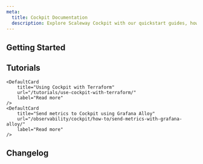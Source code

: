 ```yaml
---
meta:
  title: Cockpit Documentation
  description: Explore Scaleway Cockpit with our quickstart guides, how-tos, tutorials, and more for efficient monitoring.
---
```


<ProductHeader
   productName="Cockpit"
   productLogo="cockpit"
   description="Cockpit offers powerful application and infrastructure monitoring, giving you insights and context. Visualize metrics, logs, and traces in your Grafana dashboards."
   url="/observability/cockpit/quickstart/"
   label="Cockpit Quickstart"
/>

## Getting Started


<Grid>
    <SummaryCard
        title="Quickstart"
        icon="rocket"
        description="Discover how to retrieve Grafana credentials and create a token in a few steps to start monitoring your data with Cockpit."
        label="View Quickstart"
        url="/observability/cockpit/quickstart/"
    />
    <SummaryCard
        title="Concepts"
        icon="info"
        description="Understand core concepts to master Cockpit and enhance your monitoring capabilities."
        label="View Concepts"
        url="/observability/cockpit/concepts/"
    />
    <SummaryCard
        title="How-Tos"
        icon="help-circle-outline"
        description="Learn to use Cockpit and manage your data through the Scaleway console."
        label="View How-Tos"
        url="/observability/cockpit/how-to/"
    />
    <SummaryCard
        title="Additional Content"
        icon="book-open-outline"
        description="Explore comprehensive insights into Cockpit features and capabilities."
        label="View Additional Content"
        url="/observability/cockpit/reference-content/"
    />
</Grid>


## Tutorials

<Grid>

    <DefaultCard
        title="Using Cockpit with Terraform"
        url="/tutorials/use-cockpit-with-terraform/"
        label="Read more"
    />
    <DefaultCard
        title="Send metrics to Cockpit using Grafana Alloy"
        url="/observability/cockpit/how-to/send-metrics-with-grafana-alloy/"
        label="Read more"
    />
</Grid>


<ClickableBanner
    productLogo="cli"
    title="Cockpit API"
    description="Manage Cockpit using the Scaleway API."
    url="https://www.scaleway.com/en/developers/api/cockpit/"
    label="Go to Cockpit API"
/>

## Changelog

<ChangelogList
    productName="cockpit"
    numberOfChanges={3}
/>
